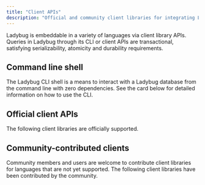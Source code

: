 ```yaml
---
title: "Client APIs"
description: "Official and community client libraries for integrating Ladybug graph database into your applications"
---
```



Ladybug is embeddable in a variety of languages via client library APIs. Queries in Ladybug through
its CLI or client APIs are transactional, satisfying serializability, atomicity and durability requirements.

## Command line shell

The Ladybug CLI shell is a means to interact with a Ladybug database from the command line with zero dependencies.
See the card below for detailed information on how to use the CLI.

<LinkCard
  title="Command Line"
  href="/client-apis/cli"
/>

## Official client APIs

The following client libraries are officially supported.

<CardGrid>
  <LinkCard
    title="Python"
    href="/client-apis/python"
  />
  <LinkCard
    title="Node.js"
    href="/client-apis/nodejs"
  />
  <LinkCard
    title="Java"
    href="/client-apis/java"
  />
  <LinkCard
    title="Rust"
    href="/client-apis/rust"
  />
  <LinkCard
    title="Go"
    href="/client-apis/go"
  />
  <LinkCard
    title="Swift"
    href="/client-apis/swift"
  />
  <LinkCard
    title="C"
    href="/client-apis/c"
  />
  <LinkCard
    title="C++"
    href="/client-apis/cpp"
  />
</CardGrid>


## Community-contributed clients

Community members and users are welcome to contribute client libraries for languages that are not yet
supported. The following client libraries have been contributed by the community.

<CardGrid>
  <LinkCard
    title=".NET"
    href="/client-apis/net"
  />

  <LinkCard
    title="Elixir"
    href="/client-apis/elixir"
  />

  <LinkCard
    title="Ruby"
    href="/client-apis/ruby"
  />

  <LinkCard
    title="Nim"
    href="/client-apis/nim"
  />

</CardGrid>
